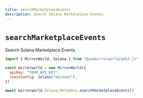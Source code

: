 ```yaml
---
title: searchMarketplaceEvents
description: Search Solana Marketplace Events
---
```


# `searchMarketplaceEvents`

Search Solana Marketplace Events

```js
import { MirrorWorld, Solana } from "@usemirrorworld/web3.js"

const mirrorworld = new MirrorWorld({
  apiKey: "YOUR_API_KEY",
  chainConfig: Solana("mainnet"),
})

await mirrorworld.Solana.Metadata.searchMarketplaceEvents()
```